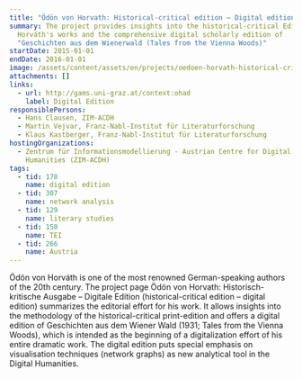 ```yaml
---
title: "Ödön von Horvath: Historical-critical edition – Digital edition"
summary: The project provides insights into the historical-critical Edition of
  Horváth's works and the comprehensive digital scholarly edition of
  "Geschichten aus dem Wienerwald (Tales from the Vienna Woods)"
startDate: 2015-01-01
endDate: 2016-01-01
image: /assets/content/assets/en/projects/oedoen-horvath-historical-critical-edition-digital-edition/horvath.png
attachments: []
links:
  - url: http://gams.uni-graz.at/context:ohad
    label: Digital Edition
responsiblePersons:
  - Hans Clausen, ZIM-ACDH
  - Martin Vejvar, Franz-Nabl-Institut für Literaturforschung
  - Klaus Kastberger, Franz-Nabl-Institut für Literaturforschung
hostingOrganizations:
  - Zentrum für Informationsmodellierung - Austrian Centre for Digital
    Humanities (ZIM-ACDH)
tags:
  - tid: 178
    name: digital edition
  - tid: 307
    name: network analysis
  - tid: 129
    name: literary studies
  - tid: 150
    name: TEI
  - tid: 266
    name: Austria
---
```

Ödön von Horváth is one of the most renowned German-speaking authors of the 20th century. The project page Ödön von Horvath: Historisch-kritische Ausgabe – Digitale Edition (historical-critical edition – digital edition) summarizes the editorial effort for his work. It allows insights into the methodology of the historical-critical print-edition and offers a digital edition of Geschichten aus dem Wiener Wald (1931; Tales from the Vienna Woods), which is intended as the beginning of a digitalization effort of his entire dramatic work. The digital edition puts special emphasis on visualisation techniques (network graphs) as new analytical tool in the Digital Humanities.
